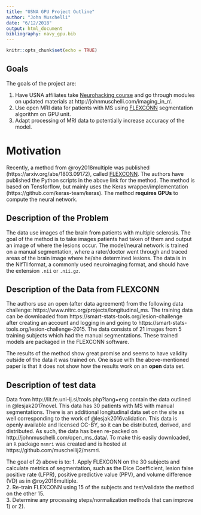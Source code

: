```yaml
---
title: "USNA GPU Project Outline"
author: "John Muschelli"
date: "6/12/2018"
output: html_document
bibliography: navy_gpu.bib
---
```


```r
knitr::opts_chunk$set(echo = TRUE)
```

## Goals
The goals of the project are:

1.  Have USNA affiliates take [Neurohacking course](https://www.coursera.org/learn/neurohacking) and go through modules on updated materials at http://johnmuschelli.com/imaging_in_r/.
2.  Use open MRI data for patients with MS using [FLEXCONN](https://www.nitrc.org/projects/flexconn) segmentation algorithm on GPU unit.
3.  Adapt processing of MRI data to potentially increase accuracy of the model.


# Motivation

Recently, a method from @roy2018multiple was published (https://arxiv.org/abs/1803.09172), called [FLEXCONN](https://www.nitrc.org/projects/flexconn).  The authors have published the Python scripts in the above link for the method.  The method is based on Tensforflow, but mainly uses the Keras wrapper/implementation (https://github.com/keras-team/keras).   The method **requires GPUs** to compute the neural network.

## Description of the Problem

The data use images of the brain from patients with multiple sclerosis.  The goal of the method is to take images patients had taken of them and output an image of where the lesions occur.  The model/neural network is trained on a manual segmentation, where a rater/doctor went through and traced areas of the brain image where he/she determined lesions.  The data is in the NIfTI format, a commonly used neuroimaging format, and should have the extension `.nii` or `.nii.gz`.

## Description of the Data from FLEXCONN

The authors use an open (after data agreement) from the following data challenge: https://www.nitrc.org/projects/longitudinal_ms.  The training data can be downloaded from https://smart-stats-tools.org/lesion-challenge after creating an account and logging in and going to https://smart-stats-tools.org/lesion-challenge-2015.  The data consists of 21 images from 5 training subjects which had the manual segmentations. These trained models are packaged in the FLEXCONN software.  

The results of the method show great promise and seems to have validity outside of the data it was trained on.  One issue with the above-mentioned paper is that it does not show how the results work on an **open** data set.

## Description of test data
Data from http://lit.fe.uni-lj.si/tools.php?lang=eng contain the data outlined in @lesjak2017novel.  This data has 30 patients with MS with manual segmentations.  There is an additional longitudinal data set on the site as well corresponding to the work of @lesjak2016validation. This data is openly available and licensed CC-BY, so it can be distributed, derived, and distributed.  As such, the data has been re-packed on http://johnmuschelli.com/open_ms_data/.  To make this easily downloaded, an `R` package `msmri` was created and is hosted at https://github.com/muschellij2/msmri. 

The goal of 2) above is to:
1.  Apply FLEXCONN on the 30 subjects and calculate metrics of segmentation, such as the Dice Coefficient, lesion false positive rate (LFPR), positive predictive value (PPV), and volume difference (VD) as in @roy2018multiple.  
2.  Re-train FLEXCONN using 15 of the subjects and test/validate the method on the other 15.  
3.  Determine any processing steps/normalization methods that can improve 1) or 2).

